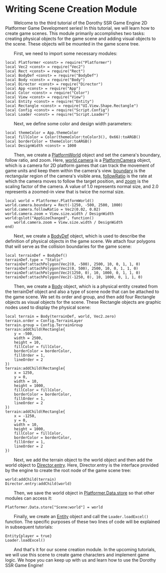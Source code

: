 
# Writing Scene Creation Module

&emsp;&emsp;Welcome to the third tutorial of the Dorothy SSR Game Engine 2D Platformer Game Development series! In this tutorial, we will learn how to create game scenes. This module primarily accomplishes two tasks: creating physical objects for the game scene and adding visual objects to the scene. These objects will be mounted in the game scene tree.

&emsp;&emsp;First, we need to import some necessary modules:

```tl title="Script/Scene.tl"
local Platformer <const> = require("Platformer")
local Vec2 <const> = require("Vec2")
local Rect <const> = require("Rect")
local BodyDef <const> = require("BodyDef")
local Body <const> = require("Body")
local Director <const> = require("Director")
local App <const> = require("App")
local Color <const> = require("Color")
local View <const> = require("View")
local Entity <const> = require("Entity")
local Rectangle <const> = require("UI.View.Shape.Rectangle")
local Config <const> = require("Script.Config")
local Loader <const> = require("Script.Loader")
```

&emsp;&emsp;Next, we define some color and design width parameters:

```tl title="Script/Scene.tl"
local themeColor = App.themeColor
local fillColor = Color(themeColor:toColor3(), 0x66):toARGB()
local borderColor = themeColor:toARGB()
local DesignWidth <const> = 1000
```

&emsp;&emsp;Then, we create a [PlatformWorld](/docs/api/Class/Platformer/PlatformWorld) object and set the camera's boundary, follow ratio, and zoom. Here, [world.camera](/docs/api/Class/Platformer/PlatformWorld#camera) is a [PlatformCamera](/docs/api/Class/Platformer/PlatformCamera) object, which is a camera for 2D platform games that can track the movement of game units and keep them within the camera's view. [boundary](/docs/api/Class/Platformer/PlatformCamera#boundary) is the rectangular region of the camera's visible area, [followRatio](/docs/api/Class/Platformer/PlatformCamera#followratio) is the rate at which the camera moves to follow the target position, and [zoom](/docs/api/Class/Platformer/PlatformCamera#zoom) is the scaling factor of the camera. A value of 1.0 represents normal size, and 2.0 represents a zoomed-in view that is twice the normal size.

```tl title="Script/Scene.tl"
local world = Platformer.PlatformWorld()
world.camera.boundary = Rect(-1250, -500, 2500, 1000)
world.camera.followRatio = Vec2(0.02, 0.02)
world.camera.zoom = View.size.width / DesignWidth
world:gslot("AppSizeChanged", function()
	world.camera.zoom = View.size.width / DesignWidth
end)
```

&emsp;&emsp;Next, we create a [BodyDef](/docs/api/Class/BodyDef) object, which is used to describe the definition of physical objects in the game scene. We attach four polygons that will serve as the collision boundaries for the game scene:

```tl title="Script/Scene.tl"
local terrainDef = BodyDef()
terrainDef.type = "Static"
terrainDef:attachPolygon(Vec2(0, -500), 2500, 10, 0, 1, 1, 0)
terrainDef:attachPolygon(Vec2(0, 500), 2500, 10, 0, 1, 1, 0)
terrainDef:attachPolygon(Vec2(1250, 0), 10, 1000, 0, 1, 1, 0)
terrainDef:attachPolygon(Vec2(-1250, 0), 10, 1000, 0, 1, 1, 0)
```

&emsp;&emsp;Then, we create a [Body](/docs/api/Class/Body) object, which is a physical entity created from the terrainDef object and also a type of scene node that can be attached to the game scene. We set its order and group, and then add four Rectangle objects as visual objects for the scene. These Rectangle objects are graphic nodes used to display the physical scene:

```tl title="Script/Scene.tl"
local terrain = Body(terrainDef, world, Vec2.zero)
terrain.order = Config.TerrainLayer
terrain.group = Config.TerrainGroup
terrain:addChild(Rectangle{
	y = -500,
	width = 2500,
	height = 10,
	fillColor = fillColor,
	borderColor = borderColor,
	fillOrder = 1,
	lineOrder = 2
})
terrain:addChild(Rectangle{
	x = 1250,
	y = 0,
	width = 10,
	height = 1000,
	fillColor = fillColor,
	borderColor = borderColor,
	fillOrder = 1,
	lineOrder = 2
})
terrain:addChild(Rectangle{
	x = -1250,
	y = 0,
	width = 10,
	height = 1000,
	fillColor = fillColor,
	borderColor = borderColor,
	fillOrder = 1,
	lineOrder = 2
})
```

&emsp;&emsp;Next, we add the terrain object to the world object and then add the world object to [Director.entry](/docs/api/Class/Director#entry). Here, Director.entry is the interface provided by the engine to create the root node of the game scene tree:

```tl title="Script/Scene.tl"
world:addChild(terrain)
Director.entry:addChild(world)
```

&emsp;&emsp;Then, we save the world object in [Platformer.Data.store](/docs/api/Class/Platformer/Data#store) so that other modules can access it:

```tl title="Script/Scene.tl"
Platformer.Data.store["Scene:world"] = world
```

&emsp;&emsp;Finally, we create an [Entity](/docs/api/Class/Entity) object and call the `Loader.loadExcel()` function. The specific purposes of these two lines of code will be explained in subsequent tutorials:

```tl title="Script/Scene.tl"
Entity{player = true}
Loader.loadExcel()
```

&emsp;&emsp;And that's it for our scene creation module. In the upcoming tutorials, we will use this scene to create game characters and implement game logic. We hope you can keep up with us and learn how to use the Dorothy SSR Game Engine!